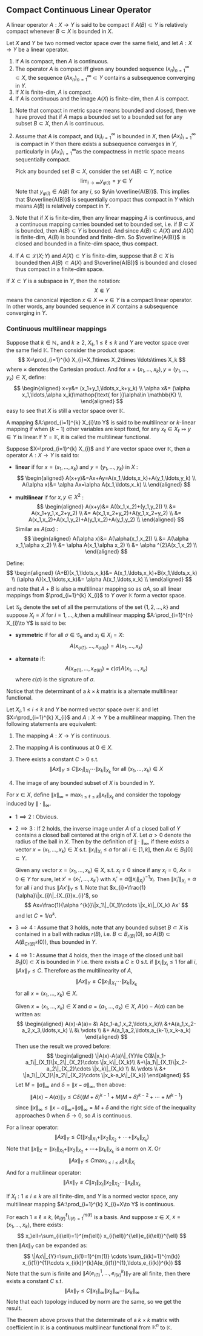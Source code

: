 ## Compact Continuous Linear Operator

::: {.definition  name="compact linear operator"}

A linear operator $A:X\to Y$ is said to be compact if $A(B)\subset Y$ is relatively compact whenever $B\subset X$ is bounded in $X$.

:::

::: {.theorem  name=""}

Let $X$ and $Y$ be two normed vector space over the same field, and let $A:X\to Y$ be a linear operator.

1.  If $A$ is compact, then $A$ is continuous.
2.  The operator $A$ is compact iff given any bounded sequence $(x_n)_{n=1}^{\infty}\subset X$, the sequence $(Ax_n)_{n=1}^{\infty}\subset Y$ contains a subsequence converging in $Y$.
3.  If $X$ is finite-dim, $A$ is compact.
4.  If $A$ is continuous and the image $A(X)$ is finite-dim, then $A$ is compact.

:::

::: {.proof}

1.  Note that compact in metric space means bounded and closed, then  we have proved that if $A$ maps a bounded set to a bounded set for any subset $B\subset X$, then $A$ is continuous.
2.  
    Assume that $A$ is compact, and $(x_{i})_{i=1}^{\infty}$ is bounded in $X$, then $(A x_{i})_{i=1}^{\infty}$ is compact in $Y$ then there exists a subsequence converges in $Y$, particularly in $\left\{A x_{i}\right\}_{i=1}^{\infty}$as the compactness in metric space means sequentially compact.  

    Pick any bounded set $B\subset X$, consider the set $A(B)\subset Y$, notice
    $$ 
    \lim _{i\to \infty}y_{\varphi(i)}=y\in Y
    $$
    Note that $y_{\varphi(i)}\in A(B)$ for any $i$, so $y\in \overline{A(B)}$. This implies that $\overline{A(B)}$ is sequentially compact thus compact in $Y$ which means $A(B)$ is relatively compact in $Y$.

3.  Note that if $X$ is finite-dim, then any linear mapping $A$ is continuous, and a continuous mapping carries bounded set to bounded set, i.e. if $B\subset X$ is bounded, then $A(B)\subset Y$ is bounded. And since $A(B)\subset A(X)$ and $A(X)$ is finite-dim, $A(B)$ is bounded and finite-dim. So $\overline{A(B)}$ is closed and bounded in a finite-dim space, thus compact.

4.  If $A\in \mathcal{L}^{}_{}(X;Y)$ and $A(X)\subset Y$ is finite-dim, suppose that $B\subset X$ is bounded then $A(B)\subset A(X)$ and $\overline{A(B)}$ is bounded and closed thus compact in a finite-dim space.

:::

::: {.remark  name=""}

If $X\subset Y$ is a subspace in $Y$, then the notation:
$$ 
X\Subset Y
$$
means the canonical injection $x\in X\mapsto x\in Y$ is a compact linear operator. In other words, any bounded sequence in $X$ contains a subsequence converging in $Y$.

:::

### Continuous multilinear mappings

::: {.definition  name="product vector space"}

Suppose that $k\in \mathbb{N}_+$ and $k\ge 2$, $X_\ell,1\le \ell \le k$ and $Y$ are vector space over the same field $\mathbb{K}$. Then consider the product space:
$$ 
X=\prod_{i=1}^{k} X_{i}=X_1\times X_2\times \ldots\times X_k
$$
where $\times$ denotes the Cartesian product. And for $x=(x_1,\ldots,x_k),y=(y_1,\ldots,y_k)\in X$, define:
$$ 
\begin{aligned}
    x+y&= (x_1+y_1,\ldots,x_k+y_k) \\
    \alpha x&= (\alpha x_1,\ldots,\alpha x_k)\mathop{\text{ for }}\alpha\in \mathbb{K} \\
\end{aligned}
$$
easy to see that $X$ is still a vector space over $\mathbb{K}$.

:::

::: {.definition  name="multilinear"}

A mapping $A:\prod_{i=1}^{k} X_{i}\to Y$ is said to be multilinear or $k$-linear mapping if when $(k-1)$ other variables are kept fixed, for any $x_\ell\in X_\ell\mapsto y\in Y$ is linear.If $Y=\mathbb{K}$, it is called the multilinear functional.

:::

::: {.remark  name=""}

Suppose $X=\prod_{i=1}^{k} X_{i}$ and $Y$ are vector space over $\mathbb{K}$, then a operator $A:X\to Y$ is said to:

-
    **linear** if for $x=(x_1,\ldots,x_k)$ and $y=(y_1,\ldots,y_k)$ in  $X$ :
    $$ 
    \begin{aligned}
        A(x+y)&=Ax+Ay=A(x_1,\ldots,x_k)+A(y_1,\ldots,y_k) \\
        A(\alpha x)&= \alpha Ax=\alpha A(x_1,\ldots,x_k) \\
    \end{aligned}
    $$

-
    **multilinear** if for $x,y\in X^{2}$ :
    $$ 
    \begin{aligned}
        A(x+y)&= A((x_1,x_2)+(y_1,y_2)) \\
        &= A(x_1+y_1,x_2+y_2) \\
        &= A(x_1,x_2+y_2)+A(y_1,x_2+y_2) \\
        &= A(x_1,x_2)+A(x_1,y_2)+A(y_1,x_2)+A(y_1,y_2) \\
    \end{aligned}
    $$
    Similar as $A(\alpha x)$ :
    $$ 
    \begin{aligned}
        A(\alpha x)&= A(\alpha(x_1,x_2)) \\
        &= A(\alpha x_1,\alpha x_2) \\
        &= \alpha A(x_1,\alpha x_2) \\
        &= \alpha ^{2}A(x_1,x_2) \\
    \end{aligned}
    $$

:::

::: {.definition  name="multilinear operator space"}

Define:
$$ 
\begin{aligned}
    (A+B)(x_1,\ldots,x_k)&= A(x_1,\ldots,x_k)+B(x_1,\ldots,x_k) \\
    (\alpha A)(x_1,\ldots,x_k)&= \alpha A(x_1,\ldots,x_k) \\
\end{aligned}
$$
and note that $A+B$ is also a multilinear mapping so as $\alpha A$, so all linear mappings from $\prod_{i=1}^{k} X_{i}$ to $Y$ over $\mathbb{K}$ form a vector space.

:::

::: {.definition  name="symmetric and alternate"}

Let $\mathcal{G}_k$ denote the set of all the permutations of the set $\left\{1,2,\ldots,k\right\}$ and suppose $X_{i}=X$ for $i=1,\ldots,k$,then a multilinear mapping $A:\prod_{i=1}^{n} X_{i}\to Y$ is said to be:

-
    **symmetric** if for all $\sigma\in \mathcal{G}_k$ and $x_{i}\in X_{i}=X$:
    $$ 
    A(x_{\sigma(1)},\ldots,x_{\sigma(k)})=A(x_1,\ldots,x_k)
    $$
    
-
    **alternate** if:
    $$ 
    A(x_{\sigma(1)},\ldots,x_{\sigma(k)})=\epsilon(\sigma)A(x_1,\ldots,x_k)
    $$
    where $\epsilon(\sigma)$ is the signature of $\sigma$.

:::

::: {.remark  name=""}

Notice that the determinant of a $k\times k$ matrix is a alternate multilinear functional.

:::

::: {.theorem  name=""}

Let $X_{i},1\le i\le k$ and $Y$ be normed vector space over $\mathbb{K}$ and let $X=\prod_{i=1}^{k} X_{i}$ and $A:X\to Y$ be a multilinear mapping. Then the following statements are equivalent:

1.  The mapping $A:X\to Y$ is continuous.

2.  The mapping $A$ is continuous at $0\in X$.

3.
    There exists a constant $C\gt 0$ s.t. 
    $$ 
    \|Ax\|_{Y}\le C\|x_1\|_{X_1}\cdots\|x_k\|_{X_k}\mathop{\text{ for all }}(x_1,\ldots,x_k)\in X
    $$
    
4.
    The image of any bounded subset of $X$ is bounded in $Y$.

:::

::: {.proof}

For $x\in X$, define $\|x\|_{\infty}=\max_{1\le \ell \le k}\|x_\ell\|_{X_\ell}$ and consider the topology induced by $\|\cdot \|_{\infty}$.

-   $1\implies 2$ : Obvious.
-   
    $2\implies 3$ : If $2$ holds, the inverse image under $A$ of a closed ball of $Y$ contains a closed ball centered at the origin of  $X$. Let $\alpha\gt 0$ denote the radius of the ball in $X$. Then by the definition of $\|\cdot \|_{\infty}$, if there exists a vector $x=(x_1,\ldots,x_k)\in X$ s.t. $\|x_{i}\|_{X_{i}}\le \alpha$ for all $i\in [1,k]$, then $Ax\in B_{1}[0]\subset Y$.

    Given any vector $x=(x_1,\ldots,x_k)\in X$, s.t. $x_{i}\neq 0$ since if any $x_{i}=0$, $Ax=0\in Y$ for sure, let $x'=(x_1',\ldots,x_k')$ with $x_{i}'=\alpha(\|x_{i}\|_{X_{i}})^{-1}x_{i}$. Then $\|x_{i}'\|_{X_{i}}=\alpha$ for all $i$ and thus $\|Ax'\|_{Y}\le 1$. Note that $x_{i}=\frac{1}{\alpha}\|x_{i}\|_{X_{i}}x_{i}'$, so
    $$ 
    Ax=\frac{1}{\alpha ^{k}}\|x_1\|_{X_1}\cdots \|x_k\|_{X_k} Ax'
    $$
    and let $C=1 /\alpha ^{k}$.

-
    $3\implies 4$ : Assume that $3$ holds, note that any bounded subset $B\subset X$ is contained in a ball with radius $r(B)$, i.e. $B\subset B_{r(B)}(0)$, so $A(B)\subset A(B_{Cr(B)^{k}}(0))$, thus bounded in $Y$.

-
    $4\implies 1$ : Assume that $4$ holds, then the image of the closed unit ball $B_{1}[0]\subset X$ is bounded in $Y$ i.e. there exists a $C\ge 0$ s.t. if $\|x_{i}\|_{X_{i}}\le 1$ for all $i$, $\|Ax\|_{Y}\le C$. Therefore as the multilinearity of $A$,
    $$ 
    \|Ax\|_{Y}\le C\|x_1\|_{X_1}\cdots\|x_k\|_{X_k}
    $$
    for all $x=(x_1,\ldots,x_k)\in X$.

    Given $x=(x_1,\ldots,x_k)\in X$ and $a=(a_1,\ldots,a_k)\in X$, $A(x)-A(a)$ can be written as:
    $$ 
    \begin{aligned}
        A(x)-A(a)= &\ A(x_1-a_1,x_2,\ldots,x_k)\\
        &+A(a_1,x_2-a_2,x_3,\ldots,x_k) \\
        &\ \vdots \\
        &+ A(a_1,a_2,\ldots,a_{k-1},x_k-a_k)
    \end{aligned}
    $$
    Then use the result we proved before:
    $$ 
    \begin{aligned}
        \|A(x)-A(a)\|_{Y}\le C(&\|x_1-a_1\|_{X_1}\|x_2\|_{X_2}\cdots \|x_k\|_{X_k}\\
        &+\|a_1\|_{X_1}\|x_2-a_2\|_{X_2}\cdots \|x_k\|_{X_k} \\
        &\ \vdots \\
        &+ \|a_1\|_{X_1}\|a_2\|_{X_2}\cdots \|x_k-a_k\|_{X_k})
    \end{aligned}
    $$
    Let $M=\|a\|_{\infty}$ and $\delta=\|x-a\|_{\infty}$, then above:
    $$ 
    \|A(x)-A(a)\|_{Y}\le C\delta\left\{(M+\delta)^{k-1}+M(M+\delta)^{k-2}+\cdots+M^{k-1}\right\}
    $$
    since $\|x\|_{\infty}\le \|x-a\|_{\infty}+\|a\|_{\infty}=M+\delta$ and the right side of the inequality approaches $0$ when $\delta\to 0$, so  $A$ is continuous.

:::

::: {.remark  name=""}

For a linear operator:
$$ 
\|Ax\|_{Y}\le C\left(\|x_1\|_{X_1}+\|x_2\|_{X_2}+\cdots+\|x_k\|_{X_k}\right)
$$
Note that $\|x\|_{X}=\|x_1\|_{X_1}+\|x_2\|_{X_2}+\cdots+\|x_k\|_{X_k}$ is a norm on $X$. Or
$$ 
\|Ax\|_{Y}\le C \max_{1\le i\le k}\|x_{i}\|_{X_{i}}
$$
And for a multilinear operator:
$$ 
\|Ax\|_{Y}\le C\|x_1\|_{X_1}\|x_2\|_{X_2}\cdots\|x_k\|_{X_k}
$$

:::

::: {.theorem  name=""}

If $X_{i}:1\le i\le k$ are all finite-dim, and $Y$ is a normed vector space, any multilinear mapping $A:\prod_{i=1}^{k} X_{i}=X\to Y$ is continuous.

:::

::: {.proof}

For each $1\le \ell\le k$, $(e^{\ell}_{i(\ell)})_{i(\ell)=1}^{m(\ell)}$ is a basis. And suppose $x\in X$, $x=(x_1,\ldots,x_k)$, there exists:
$$ 
x_\ell=\sum_{i(\ell)=1}^{m(\ell)} x_{i(\ell)}^{\ell}e_{i(\ell)}^{\ell}
$$
then $\|Ax\|_{Y}$ can be expanded as:
$$ 
\|Ax\|_{Y}=\sum_{i(1)=1}^{m(1)} \cdots \sum_{i(k)=1}^{m(k)} x_{i(1)}^{1}\cdots x_{i(k)}^{k}A(e_{i(1)}^{1},\ldots,e_{i(k)}^{k})
$$
Note that the sum is finite and $\|A(e_{i(1)}^{1},\ldots,e_{i(k)}^{k})\|_{Y}$ are all finite, then there exists a constant $C$ s.t. 
$$ 
\|Ax\|_{Y}\le C\|x_1\|_{\infty}\|x_2\|_{\infty}\cdots \|x_k\|_{\infty}
$$
Note that each topology induced by norm are the same, so we get the result.

:::

::: {.remark  name=""}

The theorem above proves that the determinate of a $k\times k$ matrix with coefficient in $\mathbb{K}$ is a continuous multilinear functional from $\mathbb{K}^{n}$ to $\mathbb{K}$.

:::


























